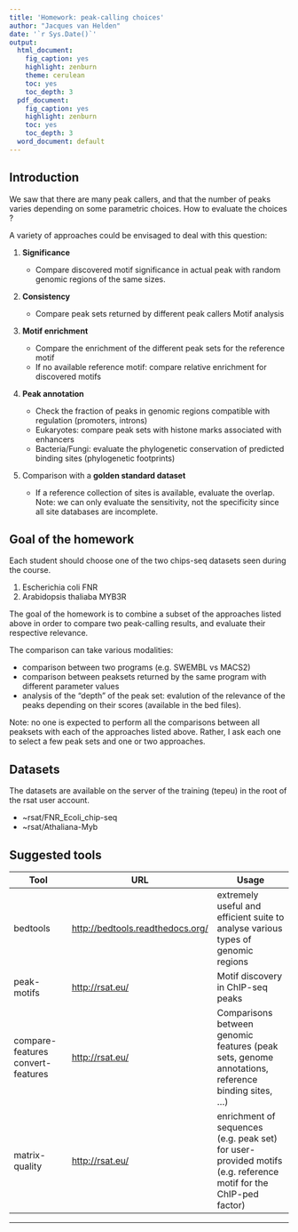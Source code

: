 ```yaml
---
title: 'Homework: peak-calling choices'
author: "Jacques van Helden"
date: '`r Sys.Date()`'
output:
  html_document:
    fig_caption: yes
    highlight: zenburn
    theme: cerulean
    toc: yes
    toc_depth: 3
  pdf_document:
    fig_caption: yes
    highlight: zenburn
    toc: yes
    toc_depth: 3
  word_document: default
---
```



## Introduction

We saw that there are many peak callers, and that the number of peaks varies depending on some parametric choices. How to evaluate the choices ?

A variety of approaches could be envisaged to deal with this question:


1. **Significance**


    - Compare discovered motif significance in actual peak with random genomic regions of the same sizes.

2. **Consistency**

    - Compare peak sets returned by different peak callers
    Motif analysis
    
3. **Motif enrichment**

    - Compare the enrichment of the different peak sets for the reference motif
    - If no available reference motif: compare relative enrichment for discovered motifs

4. **Peak annotation**

    - Check the fraction of peaks in genomic regions compatible with regulation (promoters, introns)
    - Eukaryotes: compare peak sets with histone marks associated with enhancers
    - Bacteria/Fungi: evaluate the phylogenetic conservation of predicted binding sites (phylogenetic footprints)

5. Comparison with a **golden standard dataset**

    - If a reference collection of sites is available, evaluate the overlap. Note: we can only evaluate the sensitivity, not the specificity since all site databases are incomplete.

## Goal of the homework

Each student should choose one of the two chips-seq datasets seen during the course.

1. Escherichia coli FNR 
2. Arabidopsis thaliaba MYB3R

The goal of the homework is to combine a subset of the approaches listed above in order to  compare two peak-calling results, and evaluate their respective relevance.  

The comparison can take various modalities:

- comparison between two programs (e.g. SWEMBL vs MACS2) 
- comparison between peaksets returned by the same program with different parameter values
- analysis of the "depth" of the peak set: evalution of the relevance of the peaks depending on their scores (available in the bed files).

Note: no one is expected to perform all the comparisons between all peaksets with each of the approaches listed above. Rather, I ask each one to select a few peak sets and one or two approaches. 


## Datasets

The datasets are available on the server of the training (tepeu) in the root of the rsat user account.

- ~rsat/FNR_Ecoli_chip-seq
- ~rsat/Athaliana-Myb

## Suggested tools


| Tool | URL | Usage |
|------|-----|-------|
| bedtools | <http://bedtools.readthedocs.org/> | extremely useful and efficient suite to  analyse various types of genomic regions |
| peak-motifs | <http://rsat.eu/> | Motif discovery in ChIP-seq peaks |
| compare-features<br>convert-features |  <http://rsat.eu/> | Comparisons between genomic features (peak sets, genome annotations, reference binding sites, ...) |
| matrix-quality | <http://rsat.eu/> | enrichment of sequences (e.g. peak set) for user-provided motifs (e.g. reference motif for the ChIP-ped factor) |

* * * * * * 

